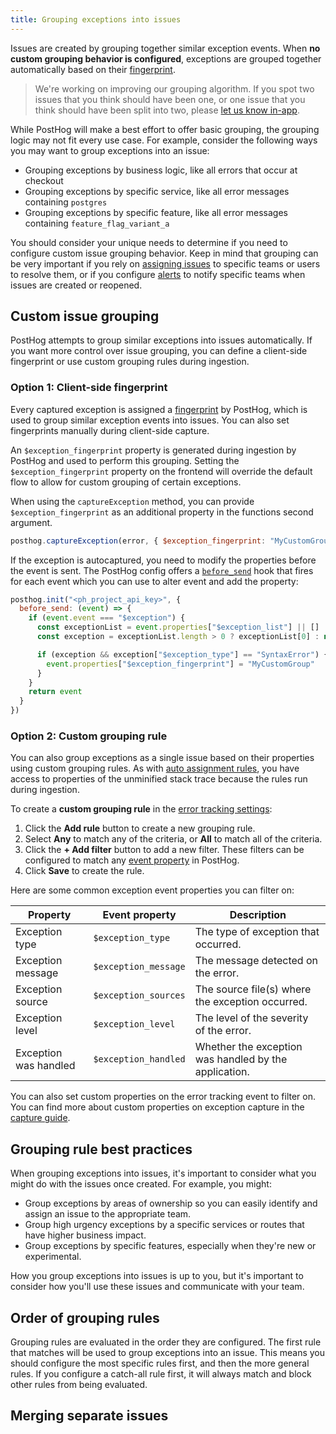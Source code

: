 ```yaml
---
title: Grouping exceptions into issues
---
```



Issues are created by grouping together similar exception events. When **no custom grouping behavior is configured**, exceptions are grouped together automatically based on their [fingerprint](/docs/error-tracking/fingerprints). 

> We're working on improving our grouping algorithm. If you spot two issues that you think should have been one, or one issue that you think should have been split into two, please [let us know in-app](https://us.posthog.com#panel=support%3Afeedback%3Aerror_tracking%3Alow%3Atrue).


While PostHog will make a best effort to offer basic grouping, the grouping logic may not fit every use case. For example, consider the following ways you may want to group exceptions into an issue:

- Grouping exceptions by business logic, like all errors that occur at checkout
- Grouping exceptions by specific service, like all error messages containing `postgres`
- Grouping exceptions by specific feature, like all error messages containing `feature_flag_variant_a`

You should consider your unique needs to determine if you need to configure custom issue grouping behavior. Keep in mind that grouping can be very important if you rely on [assigning issues](/docs/error-tracking/assigning-issues) to specific teams or users to resolve them, or if you configure [alerts](/docs/error-tracking/alerts) to notify specific teams when issues are created or reopened. 


## Custom issue grouping

PostHog attempts to group similar exceptions into issues automatically. If you want more control over issue grouping, you can define a client-side fingerprint or use custom grouping rules during ingestion.

### Option 1: Client-side fingerprint

Every captured exception is assigned a [fingerprint](/docs/error-tracking/fingerprints) by PostHog, which is used to group similar exception events into issues. You can also set fingerprints manually during client-side capture.

An `$exception_fingerprint` property is generated during ingestion by PostHog and used to perform this grouping. Setting the `$exception_fingerprint` property on the frontend will override the default flow to allow for custom grouping of certain exceptions.

When using the `captureException` method, you can provide `$exception_fingerprint` as an additional property in the functions second argument.

```js
posthog.captureException(error, { $exception_fingerprint: "MyCustomGroup" })
```

If the exception is autocaptured, you need to modify the properties before the event is sent. The PostHog config offers a [`before_send`](/docs/libraries/js/features#amending-or-sampling-events) hook that fires for each event which you can use to alter event and add the property:

```javascript
posthog.init("<ph_project_api_key>", {
  before_send: (event) => {
    if (event.event === "$exception") {
      const exceptionList = event.properties["$exception_list"] || []
      const exception = exceptionList.length > 0 ? exceptionList[0] : null;

      if (exception && exception["$exception_type"] == "SyntaxError") {
        event.properties["$exception_fingerprint"] = "MyCustomGroup"
      }    
    }
    return event
  }
})
```

### Option 2: Custom grouping rule

You can also group exceptions as a single issue based on their properties using custom grouping rules. As with [auto assignment rules](#auto-assignment-rules), you have access to properties of the unminified stack trace because the rules run during ingestion. 

<ProductScreenshot
  imageLight="https://res.cloudinary.com/dmukukwp6/image/upload/custom_grouping_light_f3e99a56b5.png"
  imageDark="https://res.cloudinary.com/dmukukwp6/image/upload/custom_grouping_dark_927e7c5774.png"
  alt="Error tracking custom issue grouping"
  classes="rounded"
/>

To create a **custom grouping rule** in the [error tracking settings](https://app.posthog.com/error_tracking/configuration?tab=error-tracking-custom-grouping#selectedSetting=error-tracking-custom-grouping):

1. Click the **Add rule** button to create a new grouping rule.
2. Select **Any** to match any of the criteria, or **All** to match all of the criteria.
3. Click the **+ Add filter** button to add a new filter. These filters can be configured to match any [event property](/docs/data/events) in PostHog. 
4. Click **Save** to create the rule.

Here are some common exception event properties you can filter on:

| Property | Event property | Description |
| --- | --- | --- |
| Exception type | `$exception_type` | The type of exception that occurred. |
| Exception message | `$exception_message` | The message detected on the error. |
| Exception source | `$exception_sources` | The source file(s) where the exception occurred. |
| Exception level | `$exception_level` | The level of the severity of the error. |
| Exception was handled | `$exception_handled` | Whether the exception was handled by the application. |

You can also set custom properties on the error tracking event to filter on. You can find more about custom properties on exception capture in the [capture guide](/docs/error-tracking/capture).

## Grouping rule best practices

When grouping exceptions into issues, it's important to consider what you might do with the issues once created. For example, you might:

- Group exceptions by areas of ownership so you can easily identify and assign an issue to the appropriate team. 
- Group high urgency exceptions by a specific services or routes that have higher business impact.
- Group exceptions by specific features, especially when they're new or experimental.

How you group exceptions into issues is up to you, but it's important to consider how you'll use these issues and communicate with your team.

## Order of grouping rules

Grouping rules are evaluated in the order they are configured. The first rule that matches will be used to group exceptions into an issue. This means you should configure the most specific rules first, and then the more general rules. If you configure a catch-all rule first, it will always match and block other rules from being evaluated.

## Merging separate issues


<MergingIssues />